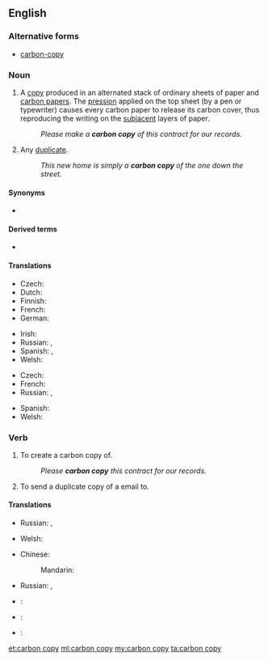 ==English==
{{wikipedia|carbon copying}}

===Alternative forms===
* [[carbon-copy]]

===Noun===
{{en-noun|head=[[carbon]] [[copy]]|carbon copies}}

# A [[copy]] produced in an alternated stack of ordinary sheets of paper and [[carbon paper]]s. The [[pression]] applied on the top sheet (by a pen or typewriter) causes every carbon paper to release its carbon cover, thus reproducing the writing on the [[subjacent]] layers of paper.
#: ''Please make a '''carbon copy''' of this contract for our records.''
# Any [[duplicate]].
#: ''This new home is simply a '''carbon copy''' of the one down the street.''

====Synonyms====
* {{l|en|cc}}

====Derived terms====
* {{l|en|blind carbon copy}}

====Translations====
{{trans-top|a copy}}
* Czech: {{t|cs|průklep|m}}
* Dutch: {{t+|nl|doorslag|m}}
* Finnish: {{t|fi|hiilikopio}}
* French: {{t+|fr|copie|f}}
* German: {{t+|de|Durchschlag|m}}
{{trans-mid}}
* Irish: {{t|ga|cóip charbóin|f}}
* Russian: {{t+|ru|копия|f|tr=kópija}}, {{t|ru|копия через копирку|f|tr=kópija čérez kopírku}}
* Spanish: {{t+|es|copia|f}}, {{t|es|copia en papel carbón|f}}
* Welsh: {{t|cy|copi carbon|m}}
{{trans-bottom}}

{{trans-top|duplicate}}
* Czech: {{t|cs|kopie|f}}
* French: {{t|fr|copie carbone}}
* Russian: {{t+|ru|копия|f|tr=kópija}}, {{t+|ru|дубликат|m|tr=dublikát}}
{{trans-mid}}
* Spanish: {{t+|es|duplicado}}
* Welsh: {{t|cy|copi carbon|m}}
{{trans-bottom}}

===Verb===
{{en-verb|head=[[carbon]] [[copy]]|carbon copies|carbon copying|carbon copied|carbon copied}}

# To create a carbon copy of.
#: ''Please '''carbon copy''' this contract for our records.''
# {{context|Internet|lang=en}} To send a duplicate copy of a email to.

====Translations====
{{trans-top|to create a carbon copy of}}
* Russian: {{t+|ru|копировать|impf|tr=kopírovat'}}, {{t+|ru|скопировать|pf|tr=skopírovat'}}
{{trans-mid}}
* Welsh: {{t|cy|carbon gopïo}}
{{trans-bottom}}

{{trans-top|cc (email)}}
* Chinese:
*: Mandarin: {{t+|cmn|抄送|tr=chāosòng|sc=Hani}}
{{trans-mid}}
* Russian: {{t|ru|посылать копию|impf|tr=posylát' kópiju}}, {{t|ru|послать копию|pf|tr=poslát' kópiju}}
{{trans-bottom}}

{{checktrans-top}}
* {{ttbc|ia}}: {{t|ia|copia al [[papiro carbon]]}}
* {{ttbc|pt}}: {{t|pt|cópia a [[papel-carbono]]|f}}
{{trans-mid}}
* {{ttbc|ro}}: {{t|ro|copie la [[indigo]]|f}}
{{trans-bottom}}

[[et:carbon copy]]
[[ml:carbon copy]]
[[my:carbon copy]]
[[ta:carbon copy]]
